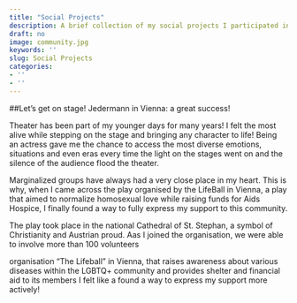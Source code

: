 ```yaml
---
title: "Social Projects"
description: A brief collection of my social projects I participated in
draft: no
image: community.jpg
keywords: ''
slug: Social Projects
categories:
- ''
- ''
---
```


##Let's get on stage! Jedermann in Vienna: a great success! 

Theater has been part of my younger days for many years! I felt the most alive while stepping on the stage and bringing any character to life! Being an actress gave me the chance to access the most diverse emotions, situations and even eras every time the light on the stages went on and the silence of the audience flood the theater.

Marginalized groups have always had a very close place in my heart. 
This is why, when I came across the play organised by the LifeBall in Vienna, a play that aimed to normalize homosexual love while raising funds for Aids Hospice, I finally found a way to fully express my support to this community.

The play took place in the national Cathedral of St. Stephan, a symbol of Christianity and Austrian proud. Aas I joined the organisation, we were able to involve more than 100 volunteers 



organisation "The Lifeball" in Vienna, that raises awareness about various diseases within the LGBTQ+ community and provides shelter and financial aid to its members I felt like a found a way to express my support more actively!
